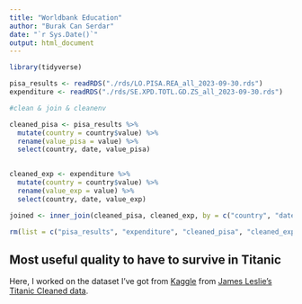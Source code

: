 ```yaml
---
title: "Worldbank Education"
author: "Burak Can Serdar"
date: "`r Sys.Date()`"
output: html_document
---
```


```r
library(tidyverse)

pisa_results <- readRDS("./rds/LO.PISA.REA_all_2023-09-30.rds")
expenditure <- readRDS("./rds/SE.XPD.TOTL.GD.ZS_all_2023-09-30.rds")

#clean & join & cleanenv

cleaned_pisa <- pisa_results %>% 
  mutate(country = country$value) %>% 
  rename(value_pisa = value) %>% 
  select(country, date, value_pisa)
  

cleaned_exp <- expenditure %>% 
  mutate(country = country$value) %>% 
  rename(value_exp = value) %>% 
  select(country, date, value_exp)

joined <- inner_join(cleaned_pisa, cleaned_exp, by = c("country", "date"))

rm(list = c("pisa_results", "expenditure", "cleaned_pisa", "cleaned_exp"))

```



## Most useful quality to have to survive in Titanic

Here, I worked on the dataset I've got from [Kaggle](https://www.kaggle.com) from [James Leslie's Titanic Cleaned data](https://www.kaggle.com/datasets/jamesleslie/titanic-cleaned-data).

